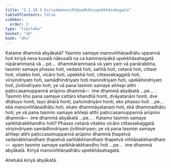 ```yaml
---
title: "2.1.10.3 Kiriyāmanoviññāṇadhātuupekkhāsahagata"
tableOfContents: false
sidebar:
  order: 3
type: "tipitaka"
basket: "ab"
book: "dhs"
---
```



<DynamicBreadcrumb />

<Division number="574" book="dhs">

<Paragraph number="1080" book="dhs">
Katame dhammā abyākatā? Yasmiṃ samaye manoviññāṇadhātu uppannā hoti kiriyā neva kusalā nākusalā na ca kammavipākā upekkhāsahagatā rūpārammaṇā vā …pe…  dhammārammaṇā vā yaṃ yaṃ vā panārabbha, tasmiṃ samaye phasso hoti, vedanā hoti, saññā hoti, cetanā hoti, cittaṃ hoti, vitakko hoti, vicāro hoti, upekkhā hoti, cittassekaggatā hoti, vīriyindriyaṃ hoti, samādhindriyaṃ hoti manindriyaṃ hoti, upekkhindriyaṃ hoti, jīvitindriyaṃ hoti; ye vā pana tasmiṃ samaye aññepi atthi paṭiccasamuppannā arūpino dhammā—  ime dhammā abyākatā …pe… .
</Paragraph>

<Paragraph number="1081" book="dhs">
Tasmiṃ kho pana samaye cattāro khandhā honti, dvāyatanāni honti, dve dhātuyo honti, tayo āhārā honti, pañcindriyāni honti, eko phasso hoti …pe…  ekā manoviññāṇadhātu hoti, ekaṃ dhammāyatanaṃ hoti, ekā dhammadhātu hoti; ye vā pana tasmiṃ samaye aññepi atthi paṭiccasamuppannā arūpino dhammā—  ime dhammā abyākatā …pe… .
</Paragraph>

</Division>
<Division number="575" book="dhs">

<Paragraph number="1082" book="dhs">
Katamo tasmiṃ samaye saṅkhārakkhandho hoti? Phasso cetanā vitakko vicāro cittassekaggatā vīriyindriyaṃ samādhindriyaṃ jīvitindriyaṃ; ye vā pana tasmiṃ samaye aññepi atthi paṭiccasamuppannā arūpino dhammā ṭhapetvā vedanākkhandhaṃ ṭhapetvā saññākkhandhaṃ ṭhapetvā viññāṇakkhandhaṃ—  ayaṃ tasmiṃ samaye saṅkhārakkhandho hoti …pe…  ime dhammā abyākatā.

</Paragraph>
</Division>

<Paragraph number="1083" type="center" book="dhs">
Kiriyā manoviññāṇadhātu upekkhāsahagatā.

  
Ahetukā kiriyā abyākatā.
</Paragraph>